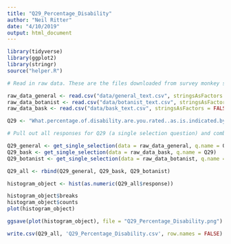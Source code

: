 ```yaml
---
title: "Q29_Percentage_Disability"
author: "Neil Ritter"
date: "4/10/2019"
output: html_document
---
```


```r
library(tidyverse)
library(ggplot2)
library(stringr)
source("helper.R")
```


```r
# Read in raw data. These are the files downloaded from survey monkey saved as a .csv

raw_data_general <- read.csv("data/general_text.csv", stringsAsFactors = FALSE)
raw_data_botanist <- read.csv("data/botanist_text.csv", stringsAsFactors = FALSE)
raw_data_bask <- read.csv("data/bask_text.csv", stringsAsFactors = FALSE)

```

```r
Q29 <- "What.percentage.of.disability.are.you.rated..as.is.indicated.by.the.Veteran.s.Affairs..VA.."

# Pull out all responses for Q29 (a single selection question) and combine

Q29_general <- get_single_selection(data = raw_data_general, q.name = Q29)
Q29_bask <- get_single_selection(data = raw_data_bask, q.name = Q29)
Q29_botanist <- get_single_selection(data = raw_data_botanist, q.name = Q29)

Q29_all <- rbind(Q29_general, Q29_bask, Q29_botanist)


```


```r

histogram_object <- hist(as.numeric(Q29_all$response))

histogram_object$breaks
histogram_object$counts
plot(histogram_object)

```

```r

ggsave(plot(histogram_object), file = "Q29_Percentage_Disability.png")

```

```r

write.csv(Q29_all, 'Q29_Percentage_Disability.csv', row.names = FALSE)

```



